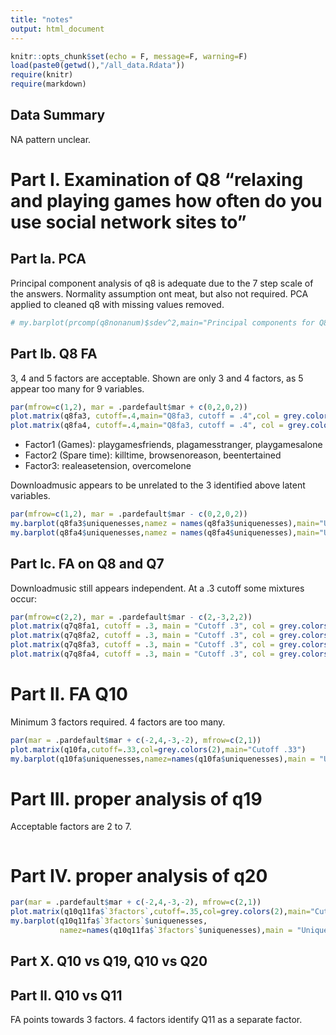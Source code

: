 ```yaml
---
title: "notes"
output: html_document
---
```


```r
knitr::opts_chunk$set(echo = F, message=F, warning=F)
load(paste0(getwd(),"/all_data.Rdata"))
require(knitr)
require(markdown)
```


## Data Summary


NA pattern unclear.

# Part I. Examination of Q8 "relaxing and playing games how often do you use social network sites to"

## Part Ia. PCA

Principal component analysis of q8 is adequate due to the 7 step scale of the answers. Normality assumption ont meat, but also not required. PCA applied to cleaned q8 with missing values removed.

```r
# my.barplot(prcomp(q8nonanum)$sdev^2,main="Principal components for Q8",namez=names(q8nonanum))
```

## Part Ib. Q8 FA

3, 4 and 5 factors are acceptable. Shown are only 3 and 4 factors, as 5 appear too many for 9 variables.

```r
par(mfrow=c(1,2), mar = .pardefault$mar + c(0,2,0,2))
plot.matrix(q8fa3, cutoff=.4,main="Q8fa3, cutoff = .4",col = grey.colors(2))
plot.matrix(q8fa4, cutoff=.4,main="Q8fa3, cutoff = .4", col = grey.colors(2))
```

* Factor1 (Games): playgamesfriends, plagamesstranger, playgamesalone
* Factor2 (Spare time): killtime, browsenoreason, beentertained
* Factor3: realeasetension, overcomelone

Downloadmusic appears to be unrelated to the 3 identified above latent variables.



```r
par(mfrow=c(1,2), mar = .pardefault$mar - c(0,2,0,2))
my.barplot(q8fa3$uniquenesses,namez = names(q8fa3$uniquenesses),main="Unique variance")
my.barplot(q8fa4$uniquenesses,namez = names(q8fa4$uniquenesses),main="Unique variance")

```

## Part Ic. FA on Q8 and Q7

Downloadmusic still appears independent. At a .3 cutoff some mixtures occur:
```r
par(mfrow=c(2,2), mar = .pardefault$mar - c(2,-3,2,2))
plot.matrix(q7q8fa1, cutoff = .3, main = "Cutoff .3", col = grey.colors(2))
plot.matrix(q7q8fa2, cutoff = .3, main = "Cutoff .3", col = grey.colors(2))
plot.matrix(q7q8fa3, cutoff = .3, main = "Cutoff .3", col = grey.colors(2))
plot.matrix(q7q8fa4, cutoff = .3, main = "Cutoff .3", col = grey.colors(2))
```


# Part II. FA Q10

Minimum 3 factors required. 4 factors are too many.

```r
par(mar = .pardefault$mar + c(-2,4,-3,-2), mfrow=c(2,1))
plot.matrix(q10fa,cutoff=.33,col=grey.colors(2),main="Cutoff .33")
my.barplot(q10fa$uniquenesses,namez=names(q10fa$uniquenesses),main = "Unique variance")
```


# Part III. proper analysis of q19
Acceptable factors are 2 to 7.

```r

```

# Part IV. proper analysis of q20



```r
par(mar = .pardefault$mar + c(-2,4,-3,-2), mfrow=c(2,1))
plot.matrix(q10q11fa$`3factors`,cutoff=.35,col=grey.colors(2),main="Cutoff .35")
my.barplot(q10q11fa$`3factors`$uniquenesses,
           namez=names(q10q11fa$`3factors`$uniquenesses),main = "Unique variance")
```

## Part X. Q10 vs Q19, Q10 vs Q20
## Part II. Q10 vs Q11
FA points towards 3 factors. 4 factors identify Q11 as a separate factor.


